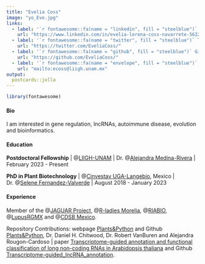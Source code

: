 ---
title: "Evelia Coss"
image: "yo_Eve.jpg"
links:
  - label: '`r fontawesome::fa(name = "linkedin", fill = "steelblue")` LinkedIn'
    url: "https://www.linkedin.com/in/evelia-lorena-coss-navarrete-562226229/"
  - label: '`r fontawesome::fa(name = "twitter", fill = "steelblue")` Twitter'
    url: "https://twitter.com/EveliaCoss/"
  - label: '`r fontawesome::fa(name = "github", fill = "steelblue")` Github'
    url: "https://github.com/EveliaCoss/"
  - label: '`r fontawesome::fa(name = "envelope", fill = "steelblue")` Mail'
    url: "mailto:ecoss@liigh.unam.mx"
output:
  postcards::jolla
---

```{r load_packages, message=FALSE, warning=FALSE, include=FALSE} 
library(fontawesome)
```

#### **Bio** 

I am interested in gene regulation, lncRNAs, autoimmune disease, evolution and bioinformatics.

#### **Education**

**Postdoctoral Fellowship** | @[LIIGH-UNAM](https://twitter.com/LIIGH_UNAM) | Dr. @[Alejandra Medina-Rivera](https://twitter.com/AleMedinaRivera) | February 2023 - Present

**PhD in Plant Biotechnology** | @[Cinvestav UGA-Langebio](https://twitter.com/uga_langebio), Mexico | Dr. @[Selene Fernandez-Valverde](https://twitter.com/SelFdz) | August 2018 - January 2023

#### Experience

Member of the @[JAGUAR Project](https://twitter.com/PJaguarLATAM), @[R-ladies Morelia](https://www.facebook.com/profile.php?id=100093337606435), @[RIABIO](https://twitter.com/RiaBioNet), @[LupusRGMX](https://lupusrgmx.liigh.unam.mx/quienes-somos.html) and @[CDSB Mexico](https://twitter.com/CDSBMexico).

Repository Contributions: webpage [Plants&Python](https://plantsandpython.github.io/PlantsAndPython/00_Opening_page.html) and Github [Plants&Python](https://github.com/PlantsAndPython/PlantsAndPython), Dr. Daniel H. Chitwood, Dr. Robert VanBuren and Alejandra Rougon-Cardoso | paper [Transcriptome-guided annotation and functional classification of long non-coding RNAs in Arabidopsis thaliana](https://pubmed.ncbi.nlm.nih.gov/35982083/) and Github [Transcriptome-guided_lncRNA_annotation](https://github.com/RegRNALab/Transcriptome-guided_lncRNA_annotation).

